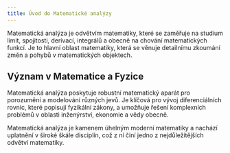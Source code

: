 ```yaml
---
title: Úvod do Matematické analýzy
---
```

Matematická analýza je odvětvím matematiky, které se zaměřuje na studium limit, spojitosti, derivací, integrálů a obecně na chování matematických funkcí.
 Je to hlavní oblast matematiky, která se věnuje detailnímu zkoumání změn a pohybů v matematických objektech.
## Význam v Matematice a Fyzice
Matematická analýza poskytuje robustní matematický aparát pro porozumění a modelování různých jevů.
Je klíčová pro vývoj diferenciálních rovnic, které popisují fyzikální zákony, a umožňuje řešení komplexních problémů v oblasti inženýrství, ekonomie a vědy obecně.

Matematická analýza je kamenem úhelným moderní matematiky a nachází uplatnění v široké škále disciplín, což z ní činí jedno z nejdůležitějších odvětví matematiky.